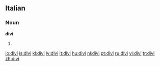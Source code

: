 ==Italian==

===Noun===
'''divi''' {{m}}

# {{plural of|[[divo]]|lang=Italian}}

[[io:divi]]
[[is:divi]]
[[kl:divi]]
[[lv:divi]]
[[lt:divi]]
[[hu:divi]]
[[nl:divi]]
[[pt:divi]]
[[ru:divi]]
[[vi:divi]]
[[tr:divi]]
[[zh:divi]]